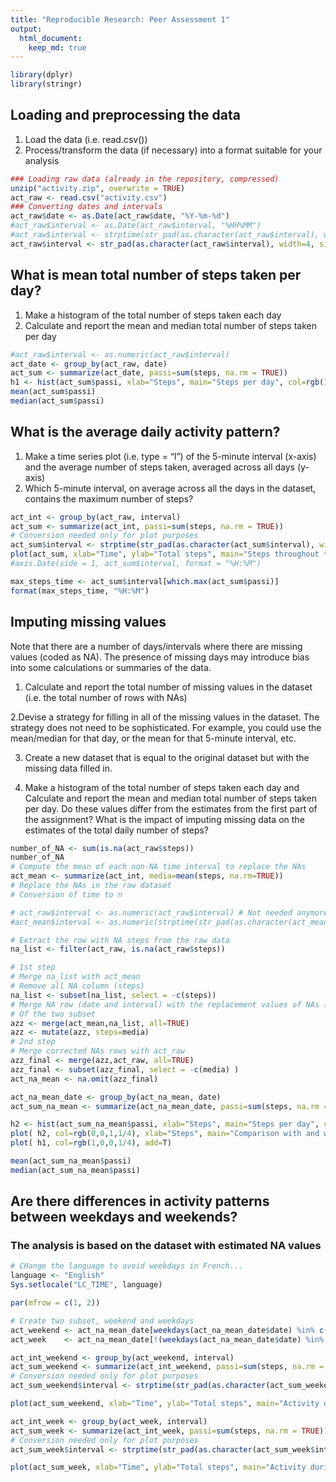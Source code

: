 ```yaml
---
title: "Reproducible Research: Peer Assessment 1"
output: 
  html_document:
    keep_md: true
---
```

```r
library(dplyr)
library(stringr)
```

## Loading and preprocessing the data
1. Load the data (i.e. read.csv())
2. Process/transform the data (if necessary) into a format suitable for your analysis
```r
### Loading raw data (already in the repository, compressed)
unzip("activity.zip", overwrite = TRUE)  
act_raw <- read.csv("activity.csv")  
### Converting dates and intervals
act_raw$date <- as.Date(act_raw$date, "%Y-%m-%d")
#act_raw$interval <- as.Date(act_raw$interval, "%HH%MM")
#act_raw$interval <- strptime(str_pad(as.character(act_raw$interval), width=4, side = "left", pad = "0"), "%H%M")
act_raw$interval <- str_pad(as.character(act_raw$interval), width=4, side = "left", pad = "0")

```

## What is mean total number of steps taken per day?
1. Make a histogram of the total number of steps taken each day
2. Calculate and report the mean and median total number of steps taken per day
```r
#act_raw$interval <- as.numeric(act_raw$interval)
act_date <- group_by(act_raw, date)
act_sum <- summarize(act_date, passi=sum(steps, na.rm = TRUE))
h1 <- hist(act_sum$passi, xlab="Steps", main="Steps per day", col=rgb(1,0,0,1/4))
mean(act_sum$passi)
median(act_sum$passi)
```
 

## What is the average daily activity pattern?
1. Make a time series plot (i.e. type = "l") of the 5-minute interval (x-axis) and the average number of steps taken, averaged across all days (y-axis)
2. Which 5-minute interval, on average across all the days in the dataset, contains the maximum number of steps?
```r
act_int <- group_by(act_raw, interval)
act_sum <- summarize(act_int, passi=sum(steps, na.rm = TRUE))
# Conversion needed only for plot purposes
act_sum$interval <- strptime(str_pad(as.character(act_sum$interval), width=4, side = "left", pad = "0"), "%H%M")
plot(act_sum, xlab="Time", ylab="Total steps", main="Steps throughout the day")
#axis.Date(side = 1, act_sum$interval, format = "%H:%M")

max_steps_time <- act_sum$interval[which.max(act_sum$passi)]
format(max_steps_time, "%H:%M")
```



## Imputing missing values
Note that there are a number of days/intervals where there are missing values (coded as NA). The presence of missing days may introduce bias into some calculations or summaries of the data.

1. Calculate and report the total number of missing values in the dataset (i.e. the total number of rows with NAs)

2.Devise a strategy for filling in all of the missing values in the dataset. The strategy does not need to be sophisticated. For example, you could use the mean/median for that day, or the mean for that 5-minute interval, etc.

3. Create a new dataset that is equal to the original dataset but with the missing data filled in.

4. Make a histogram of the total number of steps taken each day and Calculate and report the mean and median total number of steps taken per day. Do these values differ from the estimates from the first part of the assignment? What is the impact of imputing missing data on the estimates of the total daily number of steps?

```r
number_of_NA <- sum(is.na(act_raw$steps))
number_of_NA 
# Compute the mean of each non-NA time interval to replace the NAs
act_mean <- summarize(act_int, media=mean(steps, na.rm=TRUE))
# Replace the NAs in the raw dataset
# Conversion of time to n 

# act_raw$interval <- as.numeric(act_raw$interval) # Not needed anymore
#act_mean$interval <- as.numeric(strptime(str_pad(as.character(act_mean$interval), width=4, side = "left", pad = "0"), "%H%M"))

# Extract the row with NA steps from the raw data
na_list <- filter(act_raw, is.na(act_raw$steps))

# 1st step
# Merge na_list with act_mean
# Remove all NA column (steps)
na_list <- subset(na_list, select = -c(steps))
# Merge NA row (date and interval) with the replacement values of NAs (identified by interval)
# Of the two subset
azz <- merge(act_mean,na_list, all=TRUE)
azz <- mutate(azz, steps=media)
# 2nd step
# Merge corrected NAs rows with act_raw
azz_final <- merge(azz,act_raw, all=TRUE)
azz_final <- subset(azz_final, select = -c(media) )
act_na_mean <- na.omit(azz_final)

act_na_mean_date <- group_by(act_na_mean, date)
act_sum_na_mean <- summarize(act_na_mean_date, passi=sum(steps, na.rm = TRUE))

h2 <- hist(act_sum_na_mean$passi, xlab="Steps", main="Steps per day", col=rgb(0,0,1,1/4))
plot( h2, col=rgb(0,0,1,1/4), xlab="Steps", main="Comparison with and without NAs")
plot( h1, col=rgb(1,0,0,1/4), add=T)

mean(act_sum_na_mean$passi)
median(act_sum_na_mean$passi)

```
## Are there differences in activity patterns between weekdays and weekends?
### The analysis is based on the dataset with estimated NA values

```r
# CHange the language to avoid weekdays in French...
language <- "English" 
Sys.setlocale("LC_TIME", language) 

par(mfrow = c(1, 2))

# Create two subset, weekend and weekdays
act_weekend <- act_na_mean_date[weekdays(act_na_mean_date$date) %in% c("Sunday", "Saturday"),]
act_week    <- act_na_mean_date[!(weekdays(act_na_mean_date$date) %in% c("Sunday", "Saturday")),]

act_int_weekend <- group_by(act_weekend, interval)
act_sum_weekend <- summarize(act_int_weekend, passi=sum(steps, na.rm = TRUE))
# Conversion needed only for plot purposes
act_sum_weekend$interval <- strptime(str_pad(as.character(act_sum_weekend$interval), width=4, side = "left", pad = "0"), "%H%M")

plot(act_sum_weekend, xlab="Time", ylab="Total steps", main="Activity during weekend")

act_int_week <- group_by(act_week, interval)
act_sum_week <- summarize(act_int_week, passi=sum(steps, na.rm = TRUE))
# Conversion needed only for plot purposes
act_sum_week$interval <- strptime(str_pad(as.character(act_sum_week$interval), width=4, side = "left", pad = "0"), "%H%M")

plot(act_sum_week, xlab="Time", ylab="Total steps", main="Activity during weekdays")


```
